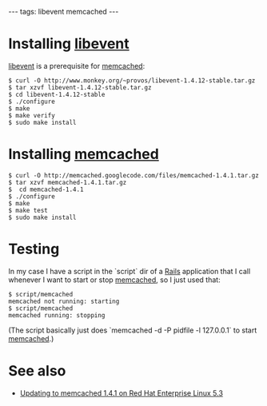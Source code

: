 ---
tags: libevent memcached
---
= Installing [[libevent]] =

[[libevent]] is a prerequisite for [[memcached]]:

<pre lang="shell">$ curl -O http://www.monkey.org/~provos/libevent-1.4.12-stable.tar.gz
$ tar xzvf libevent-1.4.12-stable.tar.gz 
$ cd libevent-1.4.12-stable
$ ./configure
$ make
$ make verify
$ sudo make install</pre>

= Installing [[memcached]] =

<pre lang="shell">$ curl -O http://memcached.googlecode.com/files/memcached-1.4.1.tar.gz
$ tar xzvf memcached-1.4.1.tar.gz 
$  cd memcached-1.4.1
$ ./configure
$ make
$ make test
$ sudo make install</pre>

= Testing =

In my case I have a script in the `script` dir of a [[Rails]] application that I call whenever I want to start or stop [[memcached]], so I just used that:

<pre lang="shell">$ script/memcached 
memcached not running: starting
$ script/memcached 
memcached running: stopping</pre>

(The script basically just does `memcached -d -P pidfile -l 127.0.0.1` to start [[memcached]].)

= See also =

* [[Updating to memcached 1.4.1 on Red Hat Enterprise Linux 5.3]]
